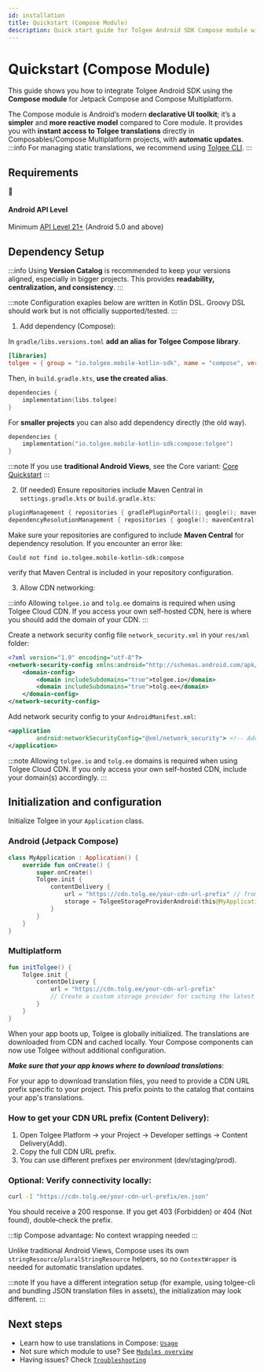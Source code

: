 ```yaml
---
id: installation
title: Quickstart (Compose Module)
description: Quick start guide for Tolgee Android SDK Compose module with Jetpack Compose and Compose Multiplatform
---
```


# Quickstart (Compose Module)

This guide shows you how to integrate Tolgee Android SDK using the **Compose module** for Jetpack Compose and Compose Multiplatform.

The Compose module is Android’s modern **declarative UI toolkit**; it’s a **simpler** and **more reactive model** compared to Core module. It provides you with **instant access to Tolgee translations** directly in Composables/Compose Multiplatform projects, with **automatic updates**.
:::info
For managing static translations, we recommend using [Tolgee CLI](https://github.com/tolgee/tolgee-cli).
:::

## Requirements

<div className="grid grid-cols-1 gap-4 my-6">
  <div className="border border-gray-200 dark:border-gray-700 rounded-lg p-4 bg-blue-50 dark:bg-blue-900/20">
    <div className="flex items-center gap-3">
      <span className="text-2xl">📱</span>
      <div>
      <h4 className="text-lg font-semibold mb-1 text-blue-800 dark:text-blue-200">Android API Level</h4>
        <p className="text-sm text-blue-700 dark:text-blue-300 mb-0">Minimum <a href="https://developer.android.com/guide/topics/manifest/uses-sdk-element#ApiLevels" className="text-blue-600 dark:text-blue-400 hover:underline">API Level 21+</a> (Android 5.0 and above)</p>
      </div>
    </div>
  </div>
</div>

## Dependency Setup

:::info
Using **Version Catalog** is recommended to keep your versions aligned, especially in bigger projects. This provides **readability, centralization, and consistency**.
:::

:::note
Configuration exaples below are written in Kotlin DSL. Groovy DSL should work but is not officially supported/tested.
:::

1. Add dependency (Compose):

In `gradle/libs.versions.toml` **add an alias for Tolgee Compose library**.

```toml
[libraries]
tolgee = { group = "io.tolgee.mobile-kotlin-sdk", name = "compose", version.ref = "tolgee" }
```

Then, in `build.gradle.kts`, **use the created alias**.

```kotlin
dependencies {
    implementation(libs.tolgee)
}
```

For **smaller projects** you can also add dependency directly (the old way).

```kotlin
dependencies {
    implementation("io.tolgee.mobile-kotlin-sdk:compose:tolgee")
}
```

:::note
If you use **traditional Android Views**, see the Core variant: [Core Quickstart](/android-sdk/core-module/quickstart)
:::

2. (If needed) Ensure repositories include Maven Central in `settings.gradle.kts` or `build.gradle.kts`:

```kotlin
pluginManagement { repositories { gradlePluginPortal(); google(); mavenCentral() } }
dependencyResolutionManagement { repositories { google(); mavenCentral() } }
```

Make sure your repositories are configured to include **Maven Central** for dependency resolution.
If you encounter an error like:

```text
Could not find io.tolgee.mobile-kotlin-sdk:compose
```

verify that Maven Central is included in your repository configuration.

3. Allow CDN networking:

:::info
Allowing `tolgee.io` and `tolg.ee` domains is required when using Tolgee Cloud CDN. If you access your own self-hosted CDN, here is where you should add the domain of your CDN.
:::

Create a network security config file `network_security.xml` in your `res/xml` folder:

```xml
<?xml version="1.0" encoding="utf-8"?>
<network-security-config xmlns:android="http://schemas.android.com/apk/res/android">
    <domain-config>
        <domain includeSubdomains="true">tolgee.io</domain>
        <domain includeSubdomains="true">tolg.ee</domain>
    </domain-config>
</network-security-config>
```

Add network security config to your `AndroidManifest.xml`:

```xml
<application
        android:networkSecurityConfig="@xml/network_security"> <!-- Add this line to your existing application tag -->
</application>
```

:::note
Allowing `tolgee.io` and `tolg.ee` domains is required when using Tolgee Cloud CDN. If you only access your own self-hosted CDN, include your domain(s) accordingly.
:::

## Initialization and configuration

Initialize Tolgee in your `Application` class.

### Android (Jetpack Compose)

```kotlin
class MyApplication : Application() {
    override fun onCreate() {
        super.onCreate()
        Tolgee.init {
            contentDelivery {
                url = "https://cdn.tolg.ee/your-cdn-url-prefix" // from Tolgee Platform → Content Delivery
                storage = TolgeeStorageProviderAndroid(this@MyApplication, BuildConfig.VERSION_CODE) // cache invalidates on app update
            }
        }
    }
}
```

### Multiplatform

```kotlin
fun initTolgee() {
    Tolgee.init {
        contentDelivery {
            url = "https://cdn.tolg.ee/your-cdn-url-prefix"
            // Create a custom storage provider for caching the latest translations from CDN if needed
        }
    }
}
```

When your app boots up, Tolgee is globally initialized. The translations are downloaded from CDN and cached locally. Your Compose components can now use Tolgee without additional configuration.

**_Make sure that your app knows where to download translations_**:

For your app to download translation files, you need to provide a CDN URL prefix specific to your project. This prefix points to the catalog that contains your app's translations.

### How to get your CDN URL prefix (Content Delivery):

1. Open Tolgee Platform → your Project → Developer settings → Content Delivery(Add).
2. Copy the full CDN URL prefix.
3. You can use different prefixes per environment (dev/staging/prod).

### Optional: Verify connectivity locally:

```bash
curl -I "https://cdn.tolg.ee/your-cdn-url-prefix/en.json"
```

You should receive a 200 response.
If you get 403 (Forbidden) or 404 (Not found), double‑check the prefix.

:::tip
Compose advantage: No context wrapping needed
:::

Unlike traditional Android Views, Compose uses its own `stringResource`/`pluralStringResource` helpers, so no `ContextWrapper` is needed for automatic translation updates.

:::note
If you have a different integration setup (for example, using tolgee-cli and bundling JSON translation files in assets), the initialization may look different.
:::

## Next steps

- Learn how to use translations in Compose: [`Usage`](./usage.mdx)
- Not sure which module to use? See [`Modules overview`](../about.mdx)
- Having issues? Check [`Troubleshooting`](./troubleshooting.mdx)
